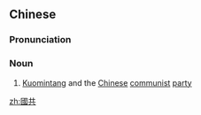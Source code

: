 ==Chinese==
{{zh-forms|s=国共}}

===Pronunciation===
{{zh-pron
|m=guógòng
|c=gwok3 gung6
|cat=n
}}

===Noun===
{{zh-noun}}

# [[Kuomintang]] and the [[Chinese]] [[communist]] [[party]]

[[zh:國共]]